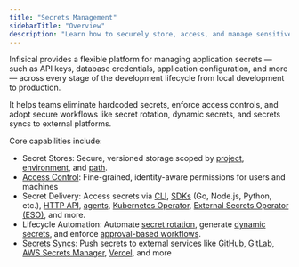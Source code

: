 ```yaml
---
title: "Secrets Management"
sidebarTitle: "Overview"
description: "Learn how to securely store, access, and manage sensitive application secrets."
---
```


Infisical provides a flexible platform for managing application secrets — such as API keys, database credentials, application configuration, and more — across every stage of the development lifecycle from local development to production.

It helps teams eliminate hardcoded secrets, enforce access controls, and adopt secure workflows like secret rotation, dynamic secrets, and secrets syncs to external platforms.

Core capabilities include:

- Secret Stores: Secure, versioned storage scoped by [project](/documentation/platform/secrets-mgmt/project), [environment](/documentation/platform/secrets-mgmt/project#project-environments), and [path](/documentation/platform/folder).
- [Access Control](/documentation/platform/access-controls/overview): Fine-grained, identity-aware permissions for users and machines
- Secret Delivery: Access secrets via [CLI](/cli/overview), [SDKs](/sdks/overview) (Go, Node.js, Python, etc.), [HTTP API](/api-reference/overview/introduction), [agents](/integrations/platforms/infisical-agent), [Kubernetes Operator](/integrations/platforms/kubernetes/overview), [External Secrets Operator (ESO)](https://external-secrets.io/latest/provider/infisical), and more.
- Lifecycle Automation: Automate [secret rotation](/documentation/platform/secret-rotation/overview), generate [dynamic secrets](/documentation/platform/dynamic-secrets/overview), and enforce [approval-based workflows](/documentation/platform/pr-workflows).
- [Secrets Syncs](/integrations/secret-syncs/overview): Push secrets to external services like [GitHub](/integrations/secret-syncs/github), [GitLab](/integrations/secret-syncs/gitlab), [AWS Secrets Manager](/integrations/secret-syncs/aws-secrets-manager), [Vercel](/integrations/secret-syncs/vercel), and more
